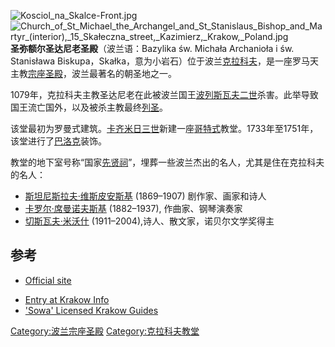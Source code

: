[[Image:Kosciol_na_Skalce-Front.jpg|thumb]]
[[Image:Church_of_St_Michael_the_Archangel_and_St_Stanislaus_Bishop_and_Martyr_(interior),_15_Skałeczna_street,_Kazimierz,_Krakow,_Poland.jpg|thumb]]
'''圣弥额尔圣达尼老圣殿'''（波兰语：Bazylika św. Michała Archanioła i św. Stanisława Biskupa，Skałka，意为小岩石）位于波兰[[克拉科夫|克拉科夫]]，是一座罗马天主教[[宗座圣殿|宗座圣殿]]，波兰最著名的朝圣地之一。

1079年，克拉科夫主教圣达尼老在此被波兰国王[[波列斯瓦夫二世|波列斯瓦夫二世]]杀害。此举导致国王流亡国外，以及被杀主教最终[[列圣|列圣]]。

该堂最初为罗曼式建筑。[[卡齐米日三世|卡齐米日三世]]新建一座[[哥特式|哥特式]]教堂。1733年至1751年，该堂进行了[[巴洛克|巴洛克]]装饰。

教堂的地下室号称“国家[[先贤祠|先贤祠]]”，埋葬一些波兰杰出的名人，尤其是住在克拉科夫的名人：
* [[斯坦尼斯拉夫·维斯皮安斯基|斯坦尼斯拉夫·维斯皮安斯基]] (1869–1907) 剧作家、画家和诗人
* [[卡罗尔·席曼诺夫斯基|卡罗尔·席曼诺夫斯基]] (1882–1937), 作曲家、钢琴演奏家
* [[切斯瓦夫·米沃什|切斯瓦夫·米沃什]] (1911–2004),诗人、散文家，诺贝尔文学奖得主

==参考==
* {{pl icon}} [http://skalka.paulini.pl Official site] {{Wayback|url=http://skalka.paulini.pl/ |date=20201128083113 }}
* [http://www.krakow-info.com/skalka.htm Entry at Krakow Info] {{Wayback|url=http://www.krakow-info.com/skalka.htm |date=20200326154530 }}
* [http://przewodnicypokrakowie.pl/church_skalka.php 'Sowa' Licensed Krakow Guides] {{Wayback|url=http://przewodnicypokrakowie.pl/church_skalka.php |date=20181004002751 }}
{{coord|50|02|54|N|19|56|16|E|type:landmark_region:PL-MA_source:dewiki|display=title}}

{{波兰宗座圣殿}}
[[Category:波兰宗座圣殿|Category:波兰宗座圣殿]]
[[Category:克拉科夫教堂|Category:克拉科夫教堂]]
